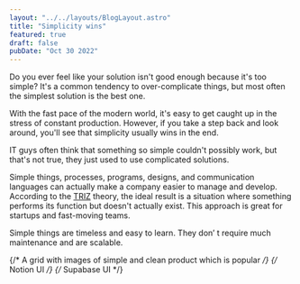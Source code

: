 ```yaml
---
layout: "../../layouts/BlogLayout.astro"
title: "Simplicity wins"
featured: true
draft: false
pubDate: "Oct 30 2022"
---
```


Do you ever feel like your solution isn't good enough because it's too simple? It's a common tendency to over-complicate things, but most often the simplest solution is the best one.

With the fast pace of the modern world, it's easy to get caught up in the stress of constant production. However, if you take a step back and look around, you'll see that simplicity usually wins in the end.

IT guys often think that something so simple couldn't possibly work, but that's not true, they just used to use complicated solutions.

Simple things, processes, programs, designs, and communication languages can actually make a company easier to manage and develop. According to the [TRIZ](https://en.wikipedia.org/wiki/TRIZ) theory, the ideal result is a situation where something performs its function but doesn't actually exist. This approach is great for startups and fast-moving teams.

Simple things are timeless and easy to learn. They don’
t require much maintenance and are scalable.

{/* A grid with images of simple and clean product which is popular */}
{/* Notion UI */}
{/* Supabase UI */}
